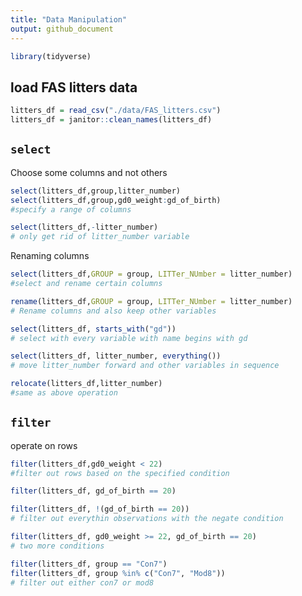 ```yaml
---
title: "Data Manipulation"
output: github_document
---
```


```r
library(tidyverse)
```

## load FAS litters data
```r
litters_df = read_csv("./data/FAS_litters.csv")
litters_df = janitor::clean_names(litters_df)
```

## `select`

Choose some columns and not others
```r
select(litters_df,group,litter_number)
select(litters_df,group,gd0_weight:gd_of_birth)
#specify a range of columns
```

```r
select(litters_df,-litter_number)
# only get rid of litter_number variable
```

Renaming columns
```r
select(litters_df,GROUP = group, LITTer_NUmber = litter_number)
#select and rename certain columns
```

```r
rename(litters_df,GROUP = group, LITTer_NUmber = litter_number)
# Rename columns and also keep other variables
```

```r
select(litters_df, starts_with("gd"))
# select with every variable with name begins with gd
```

```r
select(litters_df, litter_number, everything())
# move litter_number forward and other variables in sequence
```

```r
relocate(litters_df,litter_number)
#same as above operation
```

##  `filter`
operate on rows

```r
filter(litters_df,gd0_weight < 22)
#filter out rows based on the specified condition
```

```r
filter(litters_df, gd_of_birth == 20)
```

```r
filter(litters_df, !(gd_of_birth == 20))
# filter out everythin observations with the negate condition
```

```r
filter(litters_df, gd0_weight >= 22, gd_of_birth == 20)
# two more conditions
```

```r
filter(litters_df, group == "Con7")
filter(litters_df, group %in% c("Con7", "Mod8"))
# filter out either con7 or mod8
```








